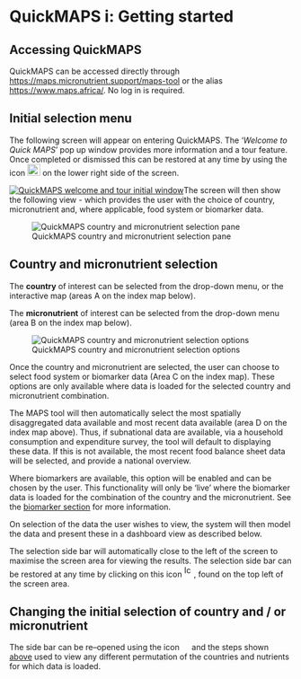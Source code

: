 # QuickMAPS i: Getting started

## Accessing QuickMAPS

QuickMAPS can be accessed directly through <https://maps.micronutrient.support/maps-tool> or the alias <https://www.maps.africa/>. No log in is required.

## Initial selection menu

The following screen will appear on entering QuickMAPS. The '*Welcome to Quick MAPS*' pop up window provides more information and a tour feature. Once completed or dismissed this can be restored at any time by using the icon ![Pop up MAPS welcome and tour](images/MAPS_icons1.png){width="23" height="21"} on the lower right side of the screen.

[![QuickMAPS welcome and tour initial window](images/Landing_QuickMAPS_popup.png)](QuickMAPS welcome and tour initial window)The screen will then show the following view - which provides the user with the choice of country, micronutrient and, where applicable, food system or biomarker data.

![QuickMAPS country and micronutrient selection pane](images/QuickMAPS_popup2.png){fig-alt="QuickMAPS country and micronutrient selection pane" fig-align="center"}

## Country and micronutrient selection

The **country** of interest can be selected from the drop-down menu, or the interactive map (areas A on the index map below).

The **micronutrient** of interest can be selected from the drop-down menu (area B on the index map below).

![QuickMAPS country and micronutrient selection options](images/QuickMAPS_selection_areas.png){fig-alt="QuickMAPS country and micronutrient selection options"}

Once the country and micronutrient are selected, the user can choose to select food system or biomarker data (Area C on the index map). These options are only available where data is loaded for the selected country and micronutrient combination.

The MAPS tool will then automatically select the most spatially disaggregated data available and most recent data available (area D on the index map above). Thus, if subnational data are available, via a household consumption and expenditure survey, the tool will default to displaying these data. If this is not available, the most recent food balance sheet data will be selected, and provide a national overview.

Where biomarkers are available, this option will be enabled and can be chosen by the user. This functionality will only be 'live' where the biomarker data is loaded for the combination of the country and the micronutrient. See the [biomarker section](https://help.micronutrient.support/QuickMAPS4_biomarkers.html) for more information.

On selection of the data the user wishes to view, the system will then model the data and present these in a dashboard view as described below.

The selection side bar will automatically close to the left of the screen to maximise the screen area for viewing the results. The selection side bar can be restored at any time by clicking on this icon ![Icon to restore the selection side bar](images/SideBar_closedviewicon.png){width="17" height="21"}, found on the top left of the screen area.

## Changing the initial selection of country and / or micronutrient

The side bar can be re--opened using the icon ![](images/SideBar_closedviewicon.png){width="14"} and the steps shown [above](https://help.micronutrient.support/QuickMAPS.html#country-and-micronutrient-selection) used to view any different permutation of the countries and nutrients for which data is loaded.
